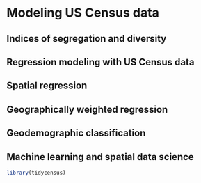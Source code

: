 # Modeling US Census data



## Indices of segregation and diversity



## Regression modeling with US Census data



## Spatial regression



## Geographically weighted regression



## Geodemographic classification



## Machine learning and spatial data science

```r

library(tidycensus)



```

